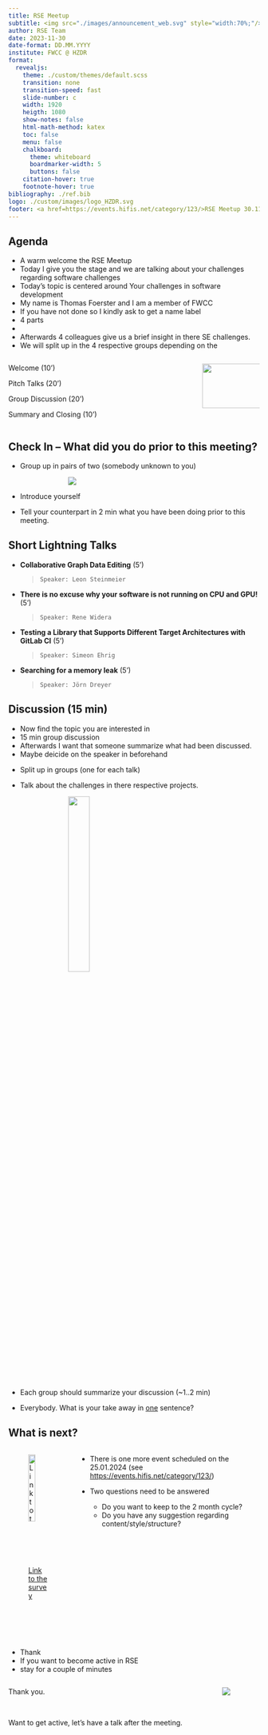 ```yaml
---
title: RSE Meetup 
subtitle: <img src="./images/announcement_web.svg" style="width:70%;"/>
author: RSE Team
date: 2023-11-30
date-format: DD.MM.YYYY
institute: FWCC @ HZDR
format:
  revealjs:
    theme: ./custom/themes/default.scss
    transition: none
    transition-speed: fast
    slide-number: c
    width: 1920
    heigth: 1080
    show-notes: false
    html-math-method: katex
    toc: false
    menu: false
    chalkboard:
      theme: whiteboard
      boardmarker-width: 5
      buttons: false
    citation-hover: true
    footnote-hover: true
bibliography: ./ref.bib
logo: ./custom/images/logo_HZDR.svg
footer: <a href=https://events.hifis.net/category/123/>RSE Meetup 30.11.2023 @ HZDR</a>
---
```



## Agenda 

::: notes
  - A warm welcome the RSE Meetup 
  - Today I give you the stage and we are talking about your challenges regarding software challenges
- Today's topic is centered around Your challenges in software development
- My name is Thomas Foerster and I am a member of FWCC
- If you have not done so I kindly ask to get a name label
- 4 parts
- 
- Afterwards 4 colleagues give us a brief insight in there SE challenges.
- We will split up in the 4 respective groups depending on the 
:::

:::::: columns
::: {.column width=35%}

::: blue
Welcome (10')
:::

::: blue
Pitch Talks (20')
:::

::: blue
Group Discussion (20')
:::

::: blue
Summary and Closing (10')
:::
:::

::: column
![](./images/agenda.svg){style="width: 80%; margin-left: 10vw;"}
:::
::::::


## Check In -- What did you do prior to this meeting?

::: {.lightblue .middle style="width:100%;"}
- Group up in pairs of two (somebody unknown to you)
  
  ![](./images/grouping.gif){style="margin-left:20%;"}

- Introduce yourself
- Tell your counterpart in 2 min what you have been doing prior to this meeting.
:::

## Short Lightning Talks 

::: middle

- **Collaborative Graph Data Editing** (5')
  
  ::: small
  > `Speaker: Leon Steinmeier`
  :::

- **There is no excuse why your software is not running on CPU and GPU!** (5')
  
  ::: small
  > `Speaker: Rene Widera`
  :::

- **Testing a Library that Supports Different Target Architectures with GitLab CI** (5')
  
  ::: small
  > `Speaker: Simeon Ehrig`
  :::

- **Searching for a memory leak** (5')
  
  ::: small
  > `Speaker: Jörn Dreyer`
  :::
:::

## Discussion (15 min)

::: notes
- Now find the topic you are interested in 
- 15 min group discussion
- Afterwards I want that someone summarize what had been discussed.
- Maybe deicide on the speaker in beforehand
:::

::: {.lightblue .middle style="width:100%;"}
- Split up in groups (one for each talk)
- Talk about the challenges in there respective projects.

    ![](./images/discussion.gif){style="margin-left:20%; width:30%;"}

- Each group should summarize your discussion (~1..2 min)
- Everybody. What is your take away in <u>one</u> sentence?
:::

## What is next?

:::::: columns

::: column
::: centered
![[Link to the survey](https://events.hifis.net/category/123/)](./images/qr-survey.svg){width=60%}
:::
:::

::: column

- There is one more event scheduled on the 25.01.2024 (see [https://events.hifis.net/category/123/](https://events.hifis.net/category/123/))
    
- Two questions need to be answered 

    - Do you want to keep to the 2 month cycle?
    - Do you have any suggestion regarding content/style/structure?

:::

::::::



## 

::: notes
- Thank
- If you want to become active in RSE
- stay for a couple of minutes
:::

:::::: columns
::: column
::: biggest
Thank you.
:::

<br>

::: big
Want to get active, let's have a talk after the meeting.
:::
:::

::: column
![](./images/thank-you.svg)
:::
::::::

